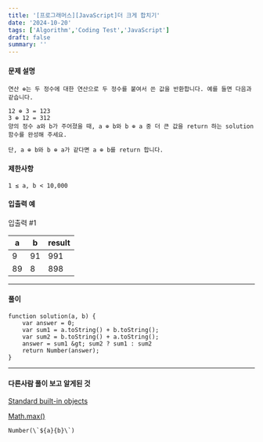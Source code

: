 ```yaml
---
title: '[프로그래머스][JavaScript]더 크게 합치기'
date: '2024-10-20'
tags: ['Algorithm','Coding Test','JavaScript']
draft: false
summary: ''
---
```

#### 문제 설명
````
연산 ⊕는 두 정수에 대한 연산으로 두 정수를 붙여서 쓴 값을 반환합니다. 예를 들면 다음과 같습니다.

12 ⊕ 3 = 123
3 ⊕ 12 = 312
양의 정수 a와 b가 주어졌을 때, a ⊕ b와 b ⊕ a 중 더 큰 값을 return 하는 solution 함수를 완성해 주세요.

단, a ⊕ b와 b ⊕ a가 같다면 a ⊕ b를 return 합니다.
````
#### 제한사항
    1 ≤ a, b < 10,000
#### 입출력 예
입출력 #1

|a	| b	|result|
|---|---|------|
|9	|91	|991|
|89	|8	|898|

---
#### 풀이
````
function solution(a, b) {
    var answer = 0;    
    var sum1 = a.toString() + b.toString();
    var sum2 = b.toString() + a.toString();
    answer = sum1 &gt; sum2 ? sum1 : sum2
    return Number(answer);
}
````
---
#### 다른사람 풀이 보고 알게된 것
[Standard built-in objects](https://developer.mozilla.org/en-US/docs/Web/JavaScript/Reference/Global_Objects/Math)

[Math.max()](https://developer.mozilla.org/en-US/docs/Web/JavaScript/Reference/Global_Objects/Math/max)
````
Number(\`${a}{b}\`)
````